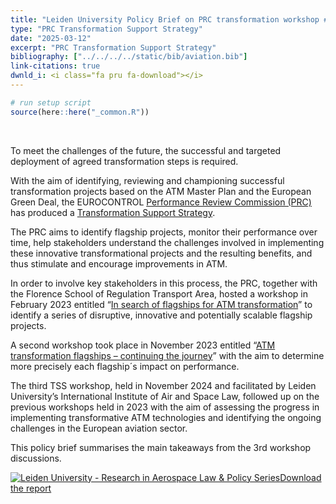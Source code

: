 ```yaml
---
title: "Leiden University Policy Brief on PRC transformation workshop #3"
type: "PRC Transformation Support Strategy"
date: "2025-03-12"
excerpt: "PRC Transformation Support Strategy"
bibliography: ["../../../../static/bib/aviation.bib"]
link-citations: true
dwnld_i: <i class="fa pru fa-download"></i>
---
```

```r
# run setup script
source(here::here("_common.R"))
```
<br>
<div class="container">

<div class="row align-items-start">

<div class="col-sm-8">
To meet the challenges of the future, the successful and targeted deployment of agreed transformation steps is required. 

With the aim of identifying, reviewing and championing successful transformation projects based on the ATM Master Plan and the European Green Deal, the EUROCONTROL [Performance Review Commission (PRC)](/about/prc/) has produced a <a href="/transformation/">Transformation Support Strategy</a>. 

The PRC aims to identify flagship projects, monitor their performance over time, help stakeholders understand the challenges involved in implementing these innovative transformational projects and the resulting benefits, and thus stimulate and encourage improvements in ATM. 

In order to involve key stakeholders in this process, the PRC, together with the Florence School of Regulation Transport Area, hosted a workshop in February 2023 entitled "<a href="https://ansperformance.eu/publications/prc/news/2023_05_16_prc_news/">In search of flagships for ATM transformation</a>" to identify a series of disruptive, innovative and potentially scalable flagship projects. 

A second workshop took place in November 2023 entitled "<a href="https://ansperformance.eu/publications/prc/news/2024_02_09_prc_news/">ATM transformation flagships – continuing the journey</a>" with the aim to determine more precisely each flagship´s impact on performance.

The third TSS workshop, held in November 2024 and facilitated by Leiden University’s International Institute of Air and Space Law, followed up on the previous workshops held in 2023 with the aim of assessing the progress in implementing transformative ATM technologies and identifying the ongoing challenges in the European aviation sector.

This policy brief summarises the main takeaways from the 3rd workshop discussions.

</div>

<div class="col-sm-4">
<div class="card border-0"><a href="https://www.universiteitleiden.nl/binaries/content/assets/rechtsgeleerdheid/instituut-voor-publiekrecht/lucht--en-ruimterecht/working-papers/ralp2025-01.pdf" target= "blank" class="btn btn-secondary" role="button">
<img class="card-img-top" src="/images/prc/pb_fsr_ws3.png" alt="Leiden University - Research in Aerospace Law & Policy Series">Download the report</a> 
</div></div>

</div>
</div>